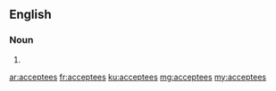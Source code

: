 ==English==

===Noun===
{{head|en|noun plural form}}

# {{plural of|acceptee|lang=en}}

[[ar:acceptees]]
[[fr:acceptees]]
[[ku:acceptees]]
[[mg:acceptees]]
[[my:acceptees]]